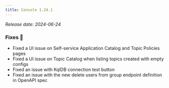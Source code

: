 ```yaml
---
title: Console 1.24.1
---
```


*Release date: 2024-06-24*

### Fixes 🔨
- Fixed a UI issue on Self-service Application Catalog and Topic Policies pages
- Fixed a UI issue on Topic Catalog when listing topics created with empty configs
- Fixed an issue with KqlDB connection test button
- Fixed an issue with the new delete users from group endpoint definition in OpenAPI spec
